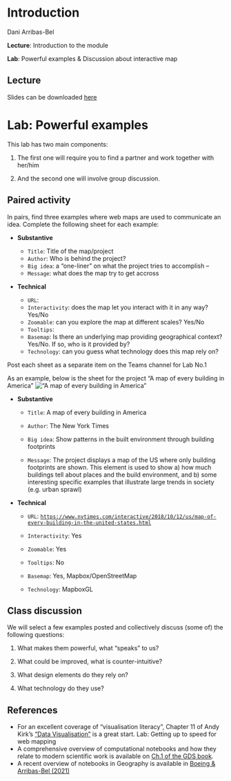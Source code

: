 # Introduction

Dani Arribas-Bel

**Lecture**: Introduction to the module

**Lab**: Powerful examples & Discussion about interactive map

## Lecture

Slides can be downloaded [here](https://github.com/GDSL-UL/wma/raw/main/lecture_02.pdf)

# Lab: Powerful examples

This lab has two main components:

1.  The first one will require you to find a partner and work together with her/him

2.  And the second one will involve group discussion.

## Paired activity

In pairs, find three examples where web maps are used to communicate an idea. Complete the following sheet for each example:

-   **Substantive**

    -   `Title`: Title of the map/project
    -   `Author`: Who is behind the project?
    -   `Big idea`: a "one-liner" on what the project tries to accomplish --
    -   `Message`: what does the map try to get accross

-   **Technical**

    -   `URL`:
    -   `Interactivity`: does the map let you interact with it in any way? Yes/No
    -   `Zoomable`: can you explore the map at different scales? Yes/No
    -   `Tooltips`:
    -   `Basemap`: Is there an underlying map providing geographical context? Yes/No. If so, who is it provided by?
    -   `Technology`: can you guess what technology does this map rely on?

Post each sheet as a separate item on the Teams channel for Lab No.1

As an example, below is the sheet for the project "A map of every building in America" !["A map of every building in America"](https://github.com/GDSL-UL/wma/raw/main/figs/buildamerica.png)

-   **Substantive**

    -   `Title`: A map of every building in America

    -   `Author`: The New York Times

    -   `Big idea`: Show patterns in the built environment through building footprints

    -   `Message`: The project displays a map of the US where only building footprints are shown. This element is used to show a) how much buildings tell about places and the build environment, and b) some interesting specific examples that illustrate large trends in society (e.g. urban sprawl)

-   **Technical**

    -   `URL`: [`https://www.nytimes.com/interactive/2018/10/12/us/map-of-every-building-in-the-united-states.html`](https://www.nytimes.com/interactive/2018/10/12/us/map-of-every-building-in-the-united-states.html)

    -   `Interactivity`: Yes

    -   `Zoomable`: Yes

    -   `Tooltips`: No

    -   `Basemap`: Yes, Mapbox/OpenStreetMap

    -   `Technology`: MapboxGL

## Class discussion

We will select a few examples posted and collectively discuss (some of) the following questions:

1.  What makes them powerful, what "speaks" to us?

2.  What could be improved, what is counter-intuitive?

3.  What design elements do they rely on?

4.  What technology do they use?

## References

-   For an excellent coverage of "visualisation literacy", Chapter 11 of Andy Kirk's ["Data Visualisation"](https://www.visualisingdata.com/book/) is a great start. Lab: Getting up to speed for web mapping
- A comprehensive overview of computational notebooks and how they relate to modern scientific work is available on [Ch.1 of the GDS book](https://geographicdata.science/book/notebooks/01_geo_thinking.html).
- A recent overview of notebooks in Geography is available in [Boeing & Arribas-Bel (2021)](https://gistbok.ucgis.org/bok-topics/gis-and-computational-notebooks)